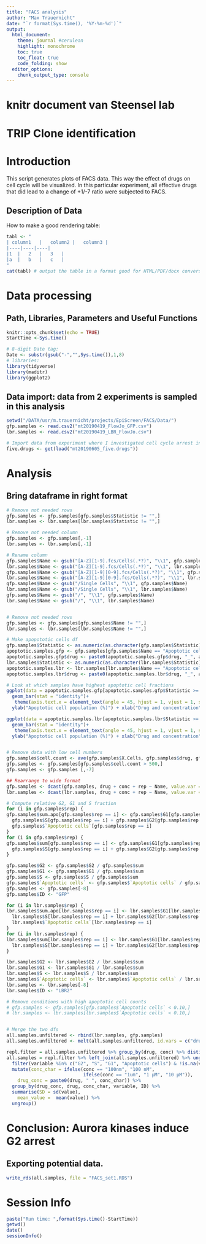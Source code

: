 ```yaml
---
title: "FACS analysis"
author: "Max Trauernicht"
date: "`r format(Sys.time(), '%Y-%m-%d')`"
output: 
  html_document:
    theme: journal #cerulean
    highlight: monochrome
    toc: true
    toc_float: true
    code_folding: show
  editor_options:
    chunk_output_type: console
---
```


# knitr document van Steensel lab

# TRIP Clone identification

# Introduction
This script generates plots of FACS data. This way the effect of drugs on cell cycle will be visualized.
In this particular experiment, all effective drugs that did lead to a change of +1/-7 ratio were subjected to FACS. 


## Description of Data
How to make a good rendering table: 
```r
tabl <- "
| column1	|	column2	|	column3	|	
|----|----|----|
|1	|	2	|	3	|	
|a	|	b	|	c	|	
"
cat(tabl) # output the table in a format good for HTML/PDF/docx conversion
```

# Data processing
## Path, Libraries, Parameters and Useful Functions
```r
knitr::opts_chunk$set(echo = TRUE)
StartTime <-Sys.time()

# 8-digit Date tag:
Date <- substr(gsub("-","",Sys.time()),1,8) 
# libraries:
library(tidyverse)
library(maditr)
library(ggplot2)
```

## Data import: data from 2 experiments is sampled in this analysis
```r
setwd("/DATA/usr/m.trauernicht/projects/EpiScreen/FACS/Data/")
gfp.samples <- read.csv2("mt20190419_FlowJo_GFP.csv")
lbr.samples <- read.csv2("mt20190419_LBR_FlowJo.csv")

# Import data from experiment where I investigated cell cycle arrest in 5 candidate drugs
five.drugs <- get(load("mt20190605_five.drugs"))
```

# Analysis

## Bring dataframe in right format
```r
# Remove not needed rows
gfp.samples <- gfp.samples[gfp.samples$Statistic != "",]
lbr.samples <- lbr.samples[lbr.samples$Statistic != "",]

# Remove not needed column
gfp.samples <- gfp.samples[,-1]
lbr.samples <- lbr.samples[,-1]

# Rename column
gfp.samples$Name <- gsub("[A-Z][1-9].fcs/Cells(.*?)", "\\1", gfp.samples$Name)
lbr.samples$Name <- gsub("[A-Z][1-9].fcs/Cells(.*?)", "\\1", lbr.samples$Name)
gfp.samples$Name <- gsub("[A-Z][1-9][0-9].fcs/Cells(.*?)", "\\1", gfp.samples$Name)
lbr.samples$Name <- gsub("[A-Z][1-9][0-9].fcs/Cells(.*?)", "\\1", lbr.samples$Name)
gfp.samples$Name <- gsub("/Single Cells", "\\1", gfp.samples$Name)
lbr.samples$Name <- gsub("/Single Cells", "\\1", lbr.samples$Name)
gfp.samples$Name <- gsub("/", "\\1", gfp.samples$Name)
lbr.samples$Name <- gsub("/", "\\1", lbr.samples$Name)


# Remove not needed rows
gfp.samples <- gfp.samples[gfp.samples$Name != "",]
lbr.samples <- lbr.samples[lbr.samples$Name != "",]

# Make apopototic cells df
gfp.samples$Statistic <- as.numeric(as.character(gfp.samples$Statistic))
apoptotic.samples.gfp <- gfp.samples[gfp.samples$Name == "Apoptotic cells",]
apoptotic.samples.gfp$drug <- paste0(apoptotic.samples.gfp$drug, "_", apoptotic.samples.gfp$conc)
lbr.samples$Statistic <- as.numeric(as.character(lbr.samples$Statistic))
apoptotic.samples.lbr <- lbr.samples[lbr.samples$Name == "Apoptotic cells",]
apoptotic.samples.lbr$drug <- paste0(apoptotic.samples.lbr$drug, "_", apoptotic.samples.lbr$conc)

# Look at which samples have highest apoptotic cell fractions
ggplot(data = apoptotic.samples.gfp[apoptotic.samples.gfp$Statistic >= 10,], aes(x = reorder(drug, -Statistic), y = Statistic)) +
  geom_bar(stat = "identity")+
   theme(axis.text.x = element_text(angle = 45, hjust = 1, vjust = 1, size = 10))+ 
  ylab("Apoptotic cell population (%)") + xlab("Drug and concentration")+ labs(title = "Apoptotic cell population after drug treatment - GFP samples")

ggplot(data = apoptotic.samples.lbr[apoptotic.samples.lbr$Statistic >= 10,], aes(x = reorder(drug, -Statistic), y = Statistic)) +
  geom_bar(stat = "identity")+
   theme(axis.text.x = element_text(angle = 45, hjust = 1, vjust = 1, size = 10))+ 
  ylab("Apoptotic cell population (%)") + xlab("Drug and concentration")+ labs(title = "Apoptotic cell population after drug treatment - LBR2 samples")


# Remove data with low cell numbers 
gfp.samples$cell.count <- ave(gfp.samples$X.Cells, gfp.samples$drug, gfp.samples$conc, gfp.samples$rep, FUN = function(x) sum(x))
gfp.samples <- gfp.samples[gfp.samples$cell.count > 500,]
gfp.samples <- gfp.samples [,-7]

## Rearrange to wide format
gfp.samples <- dcast(gfp.samples, drug + conc + rep ~ Name, value.var = "Statistic", fun.aggregate = mean)
lbr.samples <- dcast(lbr.samples, drug + conc + rep ~ Name, value.var = "Statistic", fun.aggregate = mean)

# Compute relative G2, G1 and S fraction
for (i in gfp.samples$rep) {
gfp.samples$sum.apo[gfp.samples$rep == i] <- gfp.samples$G1[gfp.samples$rep == i] + 
  gfp.samples$S[gfp.samples$rep == i] + gfp.samples$G2[gfp.samples$rep == i] + 
  gfp.samples$`Apoptotic cells`[gfp.samples$rep == i]
}
for (i in gfp.samples$rep) {
gfp.samples$sum[gfp.samples$rep == i] <- gfp.samples$G1[gfp.samples$rep == i] + 
  gfp.samples$S[gfp.samples$rep == i] + gfp.samples$G2[gfp.samples$rep == i] 
}

gfp.samples$G2 <- gfp.samples$G2 / gfp.samples$sum
gfp.samples$G1 <- gfp.samples$G1 / gfp.samples$sum
gfp.samples$S <- gfp.samples$S / gfp.samples$sum
gfp.samples$`Apoptotic cells` <- gfp.samples$`Apoptotic cells` / gfp.samples$sum.apo
gfp.samples <- gfp.samples[-8]
gfp.samples$ID <- "GFP"

for (i in lbr.samples$rep) {
lbr.samples$sum.apo[lbr.samples$rep == i] <- lbr.samples$G1[lbr.samples$rep == i] + 
  lbr.samples$S[lbr.samples$rep == i] + lbr.samples$G2[lbr.samples$rep == i] + 
  lbr.samples$`Apoptotic cells`[lbr.samples$rep == i]
}
for (i in lbr.samples$rep) {
lbr.samples$sum[lbr.samples$rep == i] <- lbr.samples$G1[lbr.samples$rep == i] + 
  lbr.samples$S[lbr.samples$rep == i] + lbr.samples$G2[lbr.samples$rep == i] 
}

lbr.samples$G2 <- lbr.samples$G2 / lbr.samples$sum
lbr.samples$G1 <- lbr.samples$G1 / lbr.samples$sum
lbr.samples$S <- lbr.samples$S / lbr.samples$sum
lbr.samples$`Apoptotic cells` <- lbr.samples$`Apoptotic cells` / lbr.samples$sum.apo
lbr.samples <- lbr.samples[-8]
lbr.samples$ID <- "LBR2"

# Remove conditions with high apoptotic cell counts
# gfp.samples <- gfp.samples[gfp.samples$`Apoptotic cells` < 0.10,]
# lbr.samples <- lbr.samples[lbr.samples$`Apoptotic cells` < 0.10,]


# Merge the two dfs
all.samples.unfiltered <- rbind(lbr.samples, gfp.samples)
all.samples.unfiltered <- melt(all.samples.unfiltered, id.vars = c("drug", "conc", "rep", "ID"))

repl.filter = all.samples.unfiltered %>% group_by(drug, conc) %>% distinct(drug, conc, ID, rep) %>% count() %>% filter(n == 4) %>% distinct(drug, conc)
all.samples = repl.filter %>% left_join(all.samples.unfiltered) %>% ungroup()  %>% 
  filter(variable %in% c("G2", "S", "G1", "Apoptotic cells") & !is.na(value & drug != "PAO")) %>%
  mutate(conc_char = ifelse(conc == "100nm", "100 nM", 
                            ifelse(conc == "1um", "1 µM", "10 µM")),
    drug_conc = paste0(drug, " ", conc_char)) %>%
  group_by(drug_conc, drug, conc_char, variable, ID) %>%
  summarise(SD = sd(value),
    mean_value =  mean(value)) %>%
  ungroup()
```


# Conclusion: Aurora kinases induce G2 arrest

## Exporting potential data. 
```r
write_rds(all.samples, file = "FACS_set1.RDS")
```

# Session Info
```r
paste("Run time: ",format(Sys.time()-StartTime))
getwd()
date()
sessionInfo()
```

